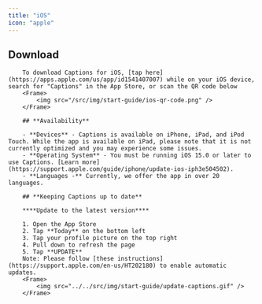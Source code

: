 ```yaml
---
title: "iOS"
icon: "apple"
---
```


## **Download**
        To download Captions for iOS, [tap here](https://apps.apple.com/us/app/id1541407007) while on your iOS device, search for "Captions" in the App Store, or scan the QR code below
        <Frame>
            <img src="/src/img/start-guide/ios-qr-code.png" />
        </Frame>

        ## **Availability**

        - **Devices** - Captions is available on iPhone, iPad, and iPod Touch. While the app is available on iPad, please note that it is not currently optimized and you may experience some issues.
        - **Operating System** - You must be running iOS 15.0 or later to use Captions. [Learn more](https://support.apple.com/guide/iphone/update-ios-iph3e504502).
        - **Languages -** Currently, we offer the app in over 20 languages.

        ## **Keeping Captions up to date**

        ****Update to the latest version****

        1. Open the App Store
        2. Tap **Today** on the bottom left
        3. Tap your profile picture on the top right
        4. Pull down to refresh the page
        5. Tap **UPDATE** 
        Note: Please follow [these instructions](https://support.apple.com/en-us/HT202180) to enable automatic updates.
        <Frame>
            <img src="../../src/img/start-guide/update-captions.gif" />
        </Frame>